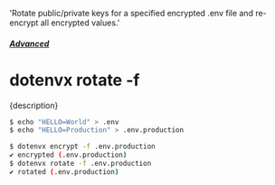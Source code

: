   'Rotate public/private keys for a specified encrypted .env file and re-encrypt all encrypted values.'

##### [Advanced](/docs/advanced)
# dotenvx rotate -f

<p className="lead">{description}</p>

```sh
$ echo "HELLO=World" > .env
$ echo "HELLO=Production" > .env.production

$ dotenvx encrypt -f .env.production
✔ encrypted (.env.production)
$ dotenvx rotate -f .env.production
✔ rotated (.env.production)
```
